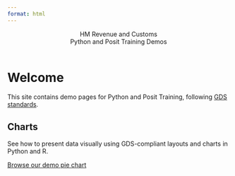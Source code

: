 ```yaml
---
format: html
---
```


<header class="govuk-header" role="banner" data-module="govuk-header">
 <div class="govuk-header__container govuk-width-container">
  <div class="govuk-header__logo">
   <span class="govuk-header__logotype-text">HM Revenue and Customs</span>
  </div>
  <div class="govuk-header__content">
   <span class="govuk-header__service-name">Python and Posit Training Demos</span>
  </div>
 </div>
</header>



<main class="govuk-main-wrapper govuk-width-container">
 <h1 class="govuk-heading-xl">Welcome</h1>
 <p class="govuk-body">This site contains demo pages for Python and Posit Training, following <a class="govuk-link" href="https://design-system.service.gov.uk/" target="_blank">GDS standards</a>.</p>
 <div class="govuk-grid-row">
  <div class="govuk-grid-column-one-third-from-desktop govuk-!-margin-bottom-8">
   <h2 class="govuk-heading-l govuk-!-font-weight-bold">Charts</h2>
   <p class="govuk-body">See how to present data visually using GDS-compliant layouts and charts in Python and R.</p>  
   <p class="govuk-body govuk-!-margin-bottom-0"><a href="demo1-pie-chart.qmd" class="govuk-link govuk-!-font-weight-bold">Browse our demo pie chart</a></p>
  </div>
 </div>
</main>



